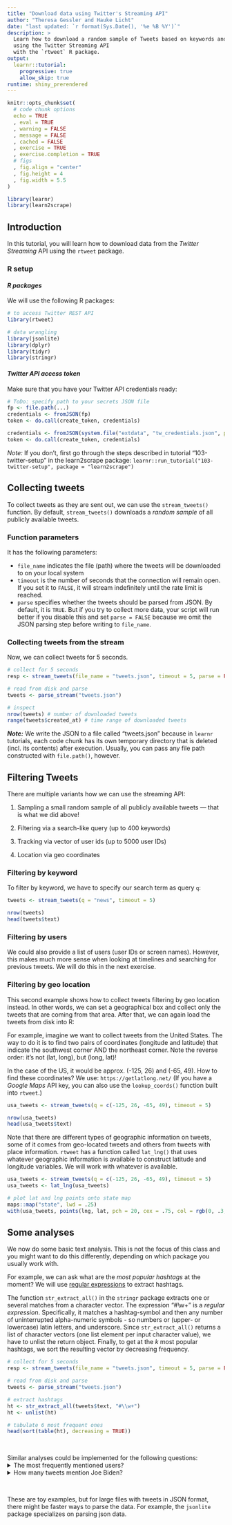 ```yaml
---
title: "Download data using Twitter's Streaming API"
author: "Theresa Gessler and Hauke Licht"
date: "last updated: `r format(Sys.Date(), '%e %B %Y')`"
description: >
  Learn how to download a random sample of Tweets based on keywords and other filter criteria 
  using the Twitter Streaming API 
  with the `rtweet` R package.
output: 
  learnr::tutorial:
    progressive: true
    allow_skip: true
runtime: shiny_prerendered
---
```


```r
knitr::opts_chunk$set(
  # code chunk options
  echo = TRUE
  , eval = TRUE
  , warning = FALSE
  , message = FALSE
  , cached = FALSE 
  , exercise = TRUE
  , exercise.completion = TRUE
  # figs
  , fig.align = "center"
  , fig.height = 4
  , fig.width = 5.5
)
```


```r
library(learnr)
library(learn2scrape)
```

## Introduction

In this tutorial, you will learn how to download data from the *Twitter Streaming* API using the `rtweet` package.

### R setup

#### *R packages*

We will use the following R packages:

```r
# to access Twitter REST API
library(rtweet)

# data wrangling
library(jsonlite)
library(dplyr)
library(tidyr)
library(stringr)
```

#### *Twitter API access token*

Make sure that you have your Twitter API credentials ready:

```r
# ToDo: specify path to your secrets JSON file
fp <- file.path(...)
credentials <- fromJSON(fp)
token <- do.call(create_token, credentials)
```


```r
credentials <- fromJSON(system.file("extdata", "tw_credentials.json", package = "learn2scrape"))
token <- do.call(create_token, credentials)
```

*Note:* If you don't, first go through the steps described in tutorial "103-twitter-setup" in the learn2scrape package: `learnr::run_tutorial("103-twitter-setup", package = "learn2scrape")`

## Collecting tweets

To collect tweets as they are sent out, we can use the `stream_tweets()` function.
By default, `stream_tweets()` downloads a *random sample* of all publicly available tweets.

### Function parameters

It has the following parameters:

- `file_name` indicates the file (path) where the tweets will be downloaded to on your local system
<!-- - `dir` (optional) indicated the file path where to write the downloaded data to -->
- `timeout` is the number of seconds that the connection will remain open. If you set it to `FALSE`, it will stream indefinitely until the rate limit is reached.
- `parse` specifies whether the tweets should be parsed from JSON. By default, it is `TRUE`. But if you try to collect more data, your script will run better if you disable this and set `parse = FALSE` because we omit the JSON parsing step before writing to `file_name`. 

### Collecting tweets from the stream 

Now, we can collect tweets for 5 seconds. 

```r
# collect for 5 seconds
resp <- stream_tweets(file_name = "tweets.json", timeout = 5, parse = FALSE)

# read from disk and parse
tweets <- parse_stream("tweets.json")

# inspect
nrow(tweets) # number of downloaded tweets
range(tweets$created_at) # time range of downloaded tweets
```

**_Note:_** We write the JSON to a file called "tweets.json" because in `learnr` tutorials, each code chunk has its own temporary directory that is deleted (incl. its contents) after execution. Usually, you can pass any file path constructed with `file.path()`, however.

## Filtering Tweets

There are multiple variants how we can use the streaming API:

1. Sampling a small random sample of all publicly available tweets --- that is what we did above!

2. Filtering via a search-like query (up to 400 keywords)

3. Tracking via vector of user ids (up to 5000 user IDs)

4. Location via geo coordinates

### Filtering by keyword

To filter by keyword, we have to specify our search term as query `q`:

```r
tweets <- stream_tweets(q = "news", timeout = 5)

nrow(tweets)
head(tweets$text)
```

### Filtering by users

We could also provide a list of users (user IDs or screen names).
However, this makes much more sense when looking at timelines and searching for previous tweets.
We will do this in the next exercise.

### Filtering by geo location

This second example shows how to collect tweets filtering by geo location instead. 
In other words, we can set a geographical box and collect only the tweets that are coming from that area.
After that, we can again load the tweets from disk into R:

For example, imagine we want to collect tweets from the United States. 
The way to do it is to find two pairs of coordinates (longitude and latitude) that indicate the southwest corner AND the northeast corner. 
Note the reverse order: it's not (lat, long), but (long, lat)!

In the case of the US, it would be approx. (-125, 26) and (-65, 49). 
How to find these coordinates? 
We use: `https://getlatlong.net/` 
(If you have a *Google Maps* API key, you can also use the `lookup_coords()` function built into `rtweet`.)

```r
usa_tweets <- stream_tweets(q = c(-125, 26, -65, 49), timeout = 5)

nrow(usa_tweets)
head(usa_tweets$text)
```

Note that there are different types of geographic information on tweets, some of it comes from geo-located tweets and others from tweets with place information.
`rtweet` has a function called `lat_lng()` that uses whatever geographic information is available to construct latitude and longitude variables. 
We will work with whatever is available.

```r
usa_tweets <- stream_tweets(q = c(-125, 26, -65, 49), timeout = 5)
usa_tweets <- lat_lng(usa_tweets)

# plot lat and lng points onto state map
maps::map("state", lwd = .25)
with(usa_tweets, points(lng, lat, pch = 20, cex = .75, col = rgb(0, .3, .7, .75)))
```


## Some analyses

We now do some basic text analysis. 
This is not the focus of this class and you might want to do this differently, depending on which package you usually work with.
<!-- Still, it is no fun to not see our results! -->

For example, we can ask what are the *most popular hashtags* at the moment? 
We will use [regular expressions](https://en.wikipedia.org/wiki/Regular_expression) to extract hashtags.

The function `str_extract_all()` in the `stringr` package extracts one or several matches from a character vector. 
The expression "#\\w+" is a *regular expression*. 
Specifically, it matches a hashtag-symbol and then any number of uninterrupted alpha-numeric symbols - so numbers or (upper- or lowercase) latin letters, and underscore. 
Since `str_extract_all()` returns a list of character vectors (one list element per input character value), we have to unlist the return object.
Finally, to get at the $k$ most popular hashtags, we sort the resulting vector by decreasing frequency.

```r
# collect for 5 seconds
resp <- stream_tweets(file_name = "tweets.json", timeout = 5, parse = FALSE)

# read from disk and parse
tweets <- parse_stream("tweets.json")

# extract hashtags
ht <- str_extract_all(tweets$text, "#\\w+")
ht <- unlist(ht)

# tabulate 6 most frequent ones
head(sort(table(ht), decreasing = TRUE))
```

<br/>

Similar analyses could be implemented for the following questions:
<details>
<summary>The most frequently mentioned users?</summary>

We again use a regular expression and `str_extract_all()`. 
Our search string is similar but it starts with an @ - so we find mentions - and this time, we only include Latin characters, numbers, and underscores.

```r
# collect for 5 seconds
resp <- stream_tweets(file_name = "tweets.json", timeout = 5, parse = FALSE)

# read from disk and parse
tweets <- parse_stream("tweets.json")

# extract mentions
mentions <- str_extract_all(tweets$text, '@[0-9_A-Za-z]+')
mentions <- unlist(mentions)

# report 10 most frequently mentioned accounts
head(sort(table(mentions), decreasing = TRUE), n = 10)
```
</details>

<details>
<summary>How many tweets mention Joe Biden?</summary> 

We try to *detect* tweets that mention either 'Biden' or 'biden' using `str_detect()` and sum them up.

```r
# collect for 5 seconds
resp <- stream_tweets(file_name = "tweets.json", timeout = 5, parse = FALSE)

# read from disk and parse
tweets <- parse_stream("tweets.json")

# count number of times terms 'biden'/'Biden' occur
sum(str_detect(tweets$text, "[Bb]iden"))
```
</details>

<br/> 

These are toy examples, but for large files with tweets in JSON format, there might be faster ways to parse the data. 
For example, the `jsonlite` package specializes on parsing json data.
